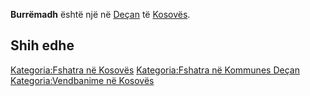 {{Fshat në 
 | Emri                = Burrëmadh
 | EmriAlt                = 
 | NAME_SHORT_FORM=      
 | NAME_GENERIC=      
 | NAME_SORT_NAME_RO=      BURREMADH
 | FULL_NAME_RO = Burrëmadh
 | FULL_NAME_ND_RO=Burremadh
 | SORT_NAME_RG=BURREMADH
 | FULL_NAME_RG=Burrëmadh
 | FULL_NAME_ND_RG=Burremadh
 | SRP_NAME_SHORT_FORM=      
 | SRP_NAME_GENERIC=      
 | SRP_NAME_SORT_NAME_RO=      
 | SRP_FULL_NAME_RO = 
 | SRP_FULL_NAME_ND_RO=
 | SRP_SORT_NAME_RG=
 | SRP_FULL_NAME_RG=
 | SRP_FULL_NAME_ND_RG=
 | Emri (Rasa dhanore) = 
 | Figura              = 
 | Shteti              = Kosovo
 | Komuna              = Deçan
 | Kodi postar         = 
 | Sipërfaqja          = 

 | Popullsia           = 

 | Regj. i popullsisë  = 
 | Dend. e popullsisë  = 
 | Faqja zyrtare       = 
 <!--- Koordinatat ----> 
 | Gjerësia            = 42.573611
 | Gjatësia            = 20.336667
 | Lartësia            = 
}}
'''Burrëmadh''' është një [[]] në [[Deçan]] të [[Kosovës]].

<!-- == Gjeografia == -->
<!-- == Historia == -->
<!-- == Demografia == -->
== Shih edhe ==
{{Komuna Deçan}}
{{Kosovo-Administrata-Cung}}

[[Kategoria:Fshatra në Kosovës]]
[[Kategoria:Fshatra në Kommunes Deçan]]
[[Kategoria:Vendbanime në Kosovës]]